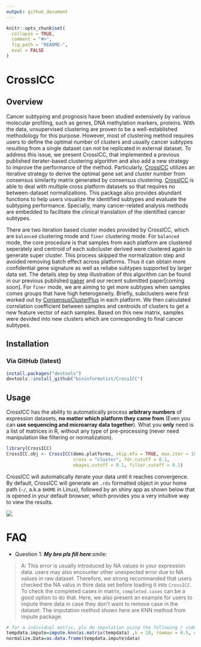 ```yaml
---
output: github_document
---
```


<!-- README.md is generated from README.Rmd. Please edit that file -->

```r
knitr::opts_chunk$set(
  collapse = TRUE,
  comment = "#>",
  fig.path = "README-",
  eval = FALSE
)
```

# CrossICC

## Overview

Cancer subtyping and prognosis have been studied extensively by various molecular profiling, such as genes, DNA methylation markers, proteins. With the data, unsupervised clustering are proven to be a well-established methodology for this purpose. However, most of clustering method requires users to define the optimal number of clusters and usually cancer subtypes resulting from a single dataset can not be replicated in external dataset. To address this issue, we present CrossICC, that implemented a previous published iterater-based clustering algorithm and also add a new strategy to improve the performance of the method. Particularly, [CrossICC](https://github.com/bioinformatist/CrossICC) utilizes an iterative strategy to derive the optimal gene set and cluster number from consensus similarity matrix generated by consensus clustering. [CrossICC](https://github.com/bioinformatist/CrossICC) is able to deal with multiple cross platform datasets so that requires no between-dataset normalizations. This package also provides abundant functions to help users visualize the identified subtypes and evaluate the subtyping performance. Specially, many cancer-related analysis methods are embedded to facilitate the clinical translation of the identified cancer subtypes.

There are two iteration based cluster modes provided by CrossICC, which are `balanced` clustering mode and `finer` clustering mode. For `balanced` mode, the core procedure is that samples from each platform are clustered seperately and  centroid of each subcluster derived were clustered again to generate super cluster. This process skipped the normalization step and avoided removing batch effect across platforms. Thus it can obtain more confidential gene signature as well as reliabe subtypes supported by larger data set. The details step by step illustration of this algorithm can be found in our previous published [paper](http://clincancerres.aacrjournals.org/content/early/2014/12/09/1078-0432.ccr-14-2481) and  our recent submitted paper[coming soon]. 
For `finer` mode, we are aiming to get more subtypes when samples comes groups that have high heterogeneity. Briefly, subclusters were first worked out by [ConsensusClusterPlus](https://bioconductor.org/packages/release/bioc/html/ConsensusClusterPlus.html) in each platform. We then calculated correlation coefficient between samples and centroids of clusters to get a new feature vector of each samples. Based on this new matrix, samples were devided into new clusters which are corresponding to final cancer subtypes. 

## Installation

### Via GitHub (latest)

```r
install.packages("devtools")
devtools::install_github("bioinformatist/CrossICC")
```

## Usage

CrossICC has the ability to automatically process **arbitrary numbers** of expression datasets, **no matter which platform they came from** (Even you can **use sequencing and microarray data together**). What you **only** need is a list of matrices in R, without any type of pre-processing (never need manipulation like filtering or normalization).

```r
library(CrossICC)
CrossICC.obj <- CrossICC(demo.platforms, skip.mfs = TRUE, max.iter = 100, 
                         cross = "cluster", fdr.cutoff = 0.1, 
                         ebayes.cutoff = 0.1, filter.cutoff = 0.1)
```

CrossICC will automatically iterate your data until it reaches convergence. By default, CrossICC will generate an `.rds` formatted object in your home path (`~/`, a.k.a `$HOME` in Linux), followed by an shiny app as shown below that is opened in your default browser, which provides you a very intuitive way to view the results.

![](imgs/shiny_homepage.png)

# FAQ

- Question 1: ***My bro pls fill here***:smile:

> A: This error is usually introduced by NA values in your expression data. users may also encounter other unexpected error due to NA values in raw dataset. Therefore, we strong recommanded that users checked the NA valus in thire data set before loading it into `CrossICC`. To check the completed cases in matrix, `completed.cases` can be a good option to do that. Here, we also present an example for users to impute there data in case they don't want to remove case in the dataset. The imputation method shown here are KNN method from impute package.

```r
# for a individual matrix, plz do imputation using the following r code
tempdata.impute=impute.knn(as.matrix(tempdata) ,k = 10, rowmax = 0.5, colmax = 0.8)
normalize.Data=as.data.frame(tempdata.impute$data)
```



